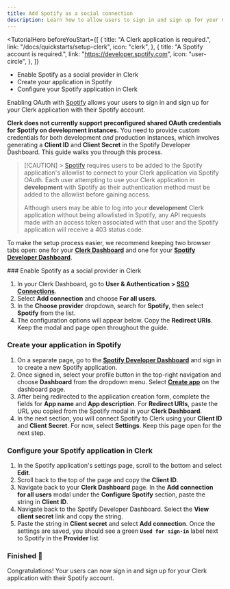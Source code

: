 ```yaml
---
title: Add Spotify as a social connection
description: Learn how to allow users to sign in and sign up for your Clerk application with their Spotify account.
---
```


<TutorialHero
  beforeYouStart={[
    {
      title: "A Clerk application is required.",
      link: "/docs/quickstarts/setup-clerk",
      icon: "clerk",
    },
    {
      title: "A Spotify account is required.",
      link: "https://developer.spotify.com",
      icon: "user-circle",
    },
  ]}
>
  - Enable Spotify as a social provider in Clerk
  - Create your application in Spotify
  - Configure your Spotify application in Clerk
</TutorialHero>

Enabling OAuth with [Spotify](https://developer.spotify.com/documentation/web-api/concepts/authorization) allows your users to sign in and sign up for your Clerk application with their Spotify account.

**Clerk does not currently support preconfigured shared OAuth credentials for Spotify on development instances.** You need to provide custom credentials for both development _and_ production instances, which involves generating a **Client ID** and **Client Secret** in the Spotify Developer Dashboard. This guide walks you through this process.

> [!CAUTION] > [Spotify](https://developer.spotify.com/documentation/web-api/concepts/quota-modes) requires users to be added to the Spotify application's allowlist to connect to your Clerk application via Spotify OAuth. Each user attempting to use your Clerk application in **development** with Spotify as their authentication method must be added to the allowlist before gaining access.
>
> Although users may be able to log into your **development** Clerk application without being allowlisted in Spotify, any API requests made with an access token associated with that user and the Spotify application will receive a 403 status code.

To make the setup process easier, we recommend keeping two browser tabs open: one for your [**Clerk Dashboard**](https://dashboard.clerk.com/last-active?path=user-authentication/sso-connections) and one for your [**Spotify Developer Dashboard**](https://developer.spotify.com/).

<Steps>
  ### Enable Spotify as a social provider in Clerk

  1. In your Clerk Dashboard, go to **User & Authentication > [SSO Connections](https://dashboard.clerk.com/last-active?path=user-authentication/sso-connections)**.
  1. Select **Add connection** and choose **For all users**.
  1. In the **Choose provider** dropdown, search for **Spotify**, then select **Spotify** from the list.
  1. The configuration options will appear below. Copy the **Redirect URIs**. Keep the modal and page open throughout the guide.

  ### Create your application in Spotify

  1. On a separate page, go to the [**Spotify Developer Dashboard**](https://developer.spotify.com/) and sign in to create a new Spotify application.
  1. Once signed in, select your profile button in the top-right navigation and choose **Dashboard** from the dropdown menu. Select [**Create app**](https://developer.spotify.com/dashboard/create) on the dashboard page.
  1. After being redirected to the application creation form, complete the fields for **App name** and **App description**. For **Redirect URIs**, paste the URL you copied from the Spotify modal in your **Clerk Dashboard**.
  1. In the next section, you will connect Spotify to Clerk using your **Client ID** and **Client Secret**. For now, select **Settings**. Keep this page open for the next step.

  ### Configure your Spotify application in Clerk

  1. In the Spotify application's settings page, scroll to the bottom and select **Edit**.
  1. Scroll back to the top of the page and copy the **Client ID**.
  1. Navigate back to your **Clerk Dashboard** page. In the **Add connection for all users** modal under the **Configure Spotify** section, paste the string in **Client ID**.
  1. Navigate back to the Spotify Developer Dashboard. Select the **View client secret** link and copy the string.
  1. Paste the string in **Client secret** and select **Add connection**. Once the settings are saved, you should see a green **`Used for sign-in`** label next to Spotify in the **Provider** list.
</Steps>

### Finished 🎉

Congratulations! Your users can now sign in and sign up for your Clerk application with their Spotify account.
